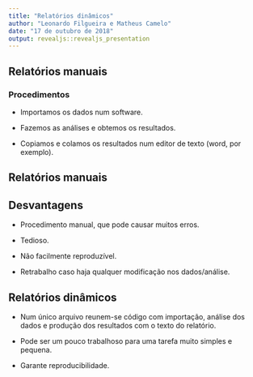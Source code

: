 ```yaml
---
title: "Relatórios dinâmicos"
author: "Leonardo Filgueira e Matheus Camelo"
date: "17 de outubro de 2018"
output: revealjs::revealjs_presentation
---
```


## Relatórios manuais

### Procedimentos

- Importamos os dados num software.

- Fazemos as análises e obtemos os resultados.

- Copiamos e colamos os resultados num editor de texto (word, por exemplo).

## Relatórios manuais

## Desvantagens

- Procedimento manual, que pode causar muitos erros.

- Tedioso.

- Não facilmente reproduzível.

- Retrabalho caso haja qualquer modificação nos dados/análise.

## Relatórios dinâmicos

- Num único arquivo reunem-se código com importação, análise dos dados e produção dos resultados com o texto do relatório.

- Pode ser um pouco trabalhoso para uma tarefa muito simples e pequena.

- Garante reproducibilidade.
